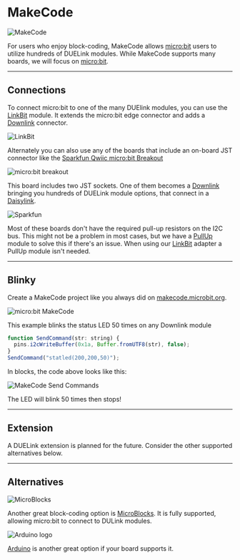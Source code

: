 # MakeCode


![MakeCode](pathname:///img/makecode.png)

For users who enjoy block-coding, MakeCode allows [micro:bit](../hw/microbit) users to utilize hundreds of DUELink modules. While MakeCode supports many boards, we will focus on [micro:bit](../hw/microbit).

---

## Connections

To connect micro:bit to one of the many DUElink modules, you can use the [LinkBit](../catalog/adapter/linkbit) module. It extends the micro:bit edge connector and adds a [Downlink](../interface/downlink) connector.

![LinkBit](pathname:///img/microbit-linkbit.png)

Alternately you can also use any of the boards that include an on-board JST connector like the [Sparkfun Qwiic micro:bit Breakout](https://www.sparkfun.com/sparkfun-qwiic-micro-bit-breakout.html)

![micro:bit breakout](pathname:///img/microbit-breakout.png)

This board includes two JST sockets. One of them becomes a [Downlink](../interface/downlink) bringing you hundreds of DUELink module options, that connect in a [Daisylink](../engine/daisylink). 

![Sparkfun](pathname:///img/microbit-sparkfun-duelink.png)

Most of these boards don't have the required pull-up resistors on the I2C bus. This might not be a problem in most cases, but we have a [PullUp](../catalog/adapter/pullup) module to solve this if there's an issue. When using our [LinkBit](../catalog/adapter/linkbit) adapter a PullUp module isn't needed.

---

## Blinky

Create a MakeCode project like you always did on [makecode.microbit.org](https://makecode.microbit.org/).

![micro:bit MakeCode](pathname:///img/microbit-makecode.png)

This example blinks the status LED 50 times on any Downlink module

```js
function SendCommand(str: string) {
  pins.i2cWriteBuffer(0x1a, Buffer.fromUTF8(str), false);
}
SendCommand("statled(200,200,50)");
```

In blocks, the code above looks like this:

![MakeCode Send Commands](pathname:///img/makecode-blocks.png)

The LED will blink 50 times then stops!

---

## Extension

A DUELink extension is planned for the future. Consider the other supported alternatives below.

---

## Alternatives

![MicroBlocks](pathname:///img/microblocks.png)

Another great block-coding option is [MicroBlocks](./microblocks). It is fully supported, allowing micro:bit to connect to DULink modules.

![Arduino logo](pathname:///img/arduino-logo.png)

[Arduino](../hw/arduino) is another great option if your board supports it.